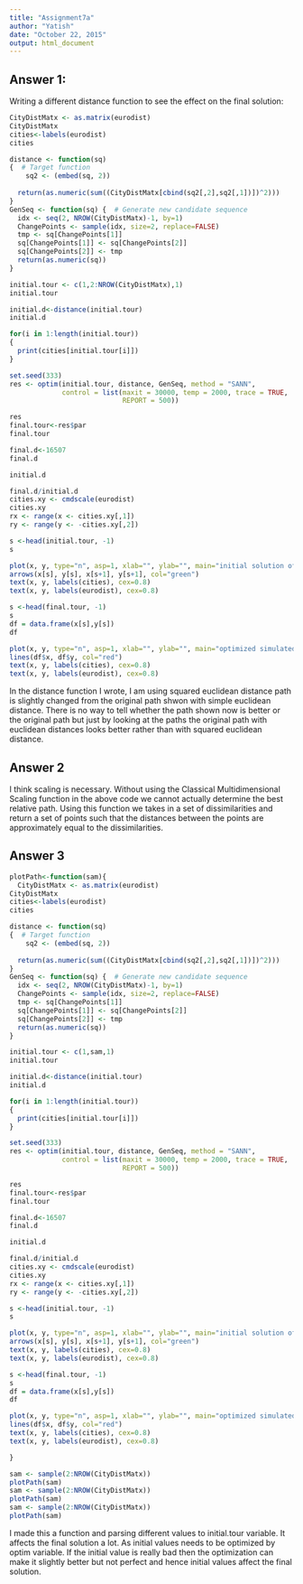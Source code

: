 ```yaml
---
title: "Assignment7a"
author: "Yatish"
date: "October 22, 2015"
output: html_document
---
```


## Answer 1:
Writing a different distance function to see the effect on the final solution:

```r
CityDistMatx <- as.matrix(eurodist)
CityDistMatx
cities<-labels(eurodist)
cities

distance <- function(sq) 
{  # Target function
    sq2 <- (embed(sq, 2))
    
  return(as.numeric(sum((CityDistMatx[cbind(sq2[,2],sq2[,1])])^2)))
}
GenSeq <- function(sq) {  # Generate new candidate sequence
  idx <- seq(2, NROW(CityDistMatx)-1, by=1)
  ChangePoints <- sample(idx, size=2, replace=FALSE)
  tmp <- sq[ChangePoints[1]]
  sq[ChangePoints[1]] <- sq[ChangePoints[2]]
  sq[ChangePoints[2]] <- tmp
  return(as.numeric(sq))
}

initial.tour <- c(1,2:NROW(CityDistMatx),1)  
initial.tour

initial.d<-distance(initial.tour)
initial.d

for(i in 1:length(initial.tour))
{
  print(cities[initial.tour[i]])  
} 

set.seed(333)
res <- optim(initial.tour, distance, GenSeq, method = "SANN",
             control = list(maxit = 30000, temp = 2000, trace = TRUE,
                            REPORT = 500))

res
final.tour<-res$par
final.tour

final.d<-16507
final.d

initial.d

final.d/initial.d
cities.xy <- cmdscale(eurodist)
cities.xy
rx <- range(x <- cities.xy[,1])
ry <- range(y <- -cities.xy[,2])

s <-head(initial.tour, -1)
s

plot(x, y, type="n", asp=1, xlab="", ylab="", main="initial solution of traveling salesman problem")
arrows(x[s], y[s], x[s+1], y[s+1], col="green")
text(x, y, labels(cities), cex=0.8)
text(x, y, labels(eurodist), cex=0.8)

s <-head(final.tour, -1)
s
df = data.frame(x[s],y[s])
df

plot(x, y, type="n", asp=1, xlab="", ylab="", main="optimized simulated annealing traveling salesman problem")
lines(df$x, df$y, col="red")
text(x, y, labels(cities), cex=0.8)
text(x, y, labels(eurodist), cex=0.8)


```

In the distance function I wrote, I am using squared euclidean distance path is slightly changed from the original path shwon with simple euclidean distance. There is no way to tell whether the path shown now is better or the original path but just by looking at the paths the original path with euclidean distances looks better rather than with squared euclidean distance.

## Answer 2

I think scaling is necessary. Without using the Classical Multidimensional Scaling function in the above code we cannot actually determine the best relative path. Using this function we takes in a set of dissimilarities and return a set of points such that the distances between the points are approximately equal to the dissimilarities.

## Answer 3

```r

plotPath<-function(sam){
  CityDistMatx <- as.matrix(eurodist)
CityDistMatx
cities<-labels(eurodist)
cities

distance <- function(sq) 
{  # Target function
    sq2 <- (embed(sq, 2))
    
  return(as.numeric(sum((CityDistMatx[cbind(sq2[,2],sq2[,1])])^2)))
}
GenSeq <- function(sq) {  # Generate new candidate sequence
  idx <- seq(2, NROW(CityDistMatx)-1, by=1)
  ChangePoints <- sample(idx, size=2, replace=FALSE)
  tmp <- sq[ChangePoints[1]]
  sq[ChangePoints[1]] <- sq[ChangePoints[2]]
  sq[ChangePoints[2]] <- tmp
  return(as.numeric(sq))
}

initial.tour <- c(1,sam,1)  
initial.tour

initial.d<-distance(initial.tour)
initial.d

for(i in 1:length(initial.tour))
{
  print(cities[initial.tour[i]])  
} 

set.seed(333)
res <- optim(initial.tour, distance, GenSeq, method = "SANN",
             control = list(maxit = 30000, temp = 2000, trace = TRUE,
                            REPORT = 500))

res
final.tour<-res$par
final.tour

final.d<-16507
final.d

initial.d

final.d/initial.d
cities.xy <- cmdscale(eurodist)
cities.xy
rx <- range(x <- cities.xy[,1])
ry <- range(y <- -cities.xy[,2])

s <-head(initial.tour, -1)
s

plot(x, y, type="n", asp=1, xlab="", ylab="", main="initial solution of traveling salesman problem")
arrows(x[s], y[s], x[s+1], y[s+1], col="green")
text(x, y, labels(cities), cex=0.8)
text(x, y, labels(eurodist), cex=0.8)

s <-head(final.tour, -1)
s
df = data.frame(x[s],y[s])
df

plot(x, y, type="n", asp=1, xlab="", ylab="", main="optimized simulated annealing traveling salesman problem")
lines(df$x, df$y, col="red")
text(x, y, labels(cities), cex=0.8)
text(x, y, labels(eurodist), cex=0.8)

}

sam <- sample(2:NROW(CityDistMatx))
plotPath(sam)
sam <- sample(2:NROW(CityDistMatx))
plotPath(sam)
sam <- sample(2:NROW(CityDistMatx))
plotPath(sam)
```

I made this a function and parsing different values to initial.tour variable. It affects the final solution a lot. As initial values needs to be optimized by optim variable. If the initial value is really bad then the optimization can make it slightly better but not perfect and hence initial values affect the final solution.